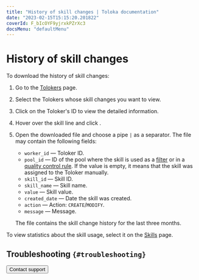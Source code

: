```yaml
---
title: "History of skill changes | Toloka documentation"
date: "2023-02-15T15:15:20.201822"
coverId: F_bIcOYF9yjrxkPZrXc3
docsMenu: "defaultMenu"
---
```



# History of skill changes

To download the history of skill changes:

1. Go to the [Tolokers](https://platform.toloka.ai/requester/workers) page.

1. Select the Tolokers whose skill changes you want to view.

   <SelectTolokers/>

1. Click on the Toloker's ID to view the detailed information.

1. Hover over the skill line and click <img src="https://tlkfrontprod.azureedge.net/portal-production/static/uploaded/images/1675425167823/1675425167823_original_svg.svg" alt="" />.

1. Open the downloaded file and choose a pipe `|` as a separator. The file may contain the following fields:

    - `worker_id` — Toloker ID.
    - `pool_id` — ID of the pool where the skill is used as a [filter](/docs/glossary#filters) or in a [quality control rule](/docs/glossary#quality-control). If the value is empty, it means that the skill was assigned to the Toloker manually.
    - `skill_id` — Skill ID.
    - `skill_name` — Skill name.
    - `value` — Skill value.
    - `created_date` — Date the skill was created.
    - `action` — Action: `CREATE`/`MODIFY`.
    - `message` — Message.

    The file contains the skill change history for the last three months.

To view statistics about the skill usage, select it on the [Skills](https://platform.toloka.ai/requester/quality) page.

## Troubleshooting `{#troubleshooting}`

<FaqSkillForEveryPool/>

<FaqSkillForDifferentProjects/>

<TroubleshootingTraining/>

<Button themeColor="light" view="default" size="l" type="link" url="/docs/guide/troubleshooting/support?form-source=guide-nav-history">Contact support</Button>
